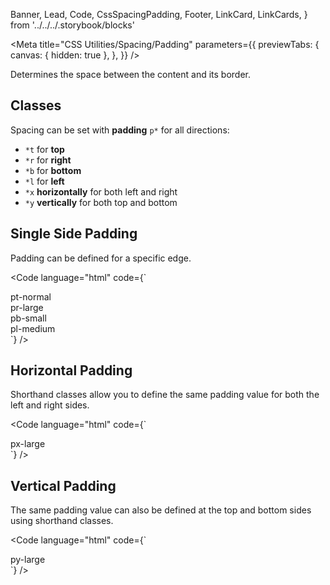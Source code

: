   Banner,
  Lead,
  Code,
  CssSpacingPadding,
  Footer,
  LinkCard,
  LinkCards,
} from '../../../.storybook/blocks'

<Meta
  title="CSS Utilities/Spacing/Padding"
  parameters={{
    previewTabs: {
      canvas: { hidden: true },
    },
  }}
/>

<Banner label="Padding" section="CSS Utilities" color="yellow" puzzle />

<Lead>Determines the space between the content and its border.</Lead>

## Classes

Spacing can be set with **padding** `p*` for all directions:

- `*t` for **top**
- `*r` for **right**
- `*b` for **bottom**
- `*l` for **left**
- `*x` **horizontally** for both left and right
- `*y` **vertically** for both top and bottom

<CssSpacingPadding />

## Single Side Padding

Padding can be defined for a specific edge.

<Code
  language="html"
  code={`
<div class="flex flex-wrap align-items-center justify-content-center gap-large">
  <div class="pt-normal bg-red-2">
      <div class="bg-green p-large">pt-normal</div>
  </div>
  <div class="pr-large bg-red-2">
      <div class="bg-green p-large">pr-large</div>
  </div>
  <div class="pb-small bg-red-2">
      <div class="bg-green p-large">pb-small</div>
  </div>
  <div class="pl-medium bg-red-2">
      <div class="bg-green p-large">pl-medium</div>
  </div>
</div>
`}
/>

## Horizontal Padding

Shorthand classes allow you to define the same padding value for both the left and right sides.

<Code
  language="html"
  code={`
<div class="flex flex-wrap align-items-center justify-content-center gap-large">
    <div class="px-large bg-red-2 radius-normal">
        <div class="radius-normal bg-green text-weight-bold p-normal">px-large</div>
    </div>
</div>
`}
/>

## Vertical Padding

The same padding value can also be defined at the top and bottom sides using shorthand classes.

<Code
  language="html"
  code={`
<div class="flex flex-wrap align-items-center justify-content-center gap-large">
    <div class="py-large bg-red-2 radius-normal">
        <div class="radius-normal bg-green text-weight-bold p-normal">py-large</div>
    </div>
</div>
`}
/>

<Footer>
  <LinkCards>
    <LinkCard
      pageTitle="Foundation/Spacing"
      description="Global spacings help us design experiences that scale with consistency, rhythm, and focus"
    />
    <LinkCard
      pageTitle="Tokens/Overview"
      description="Design tokens serve as the definitive source for naming and storing design choices."
    />
  </LinkCards>
</Footer>
